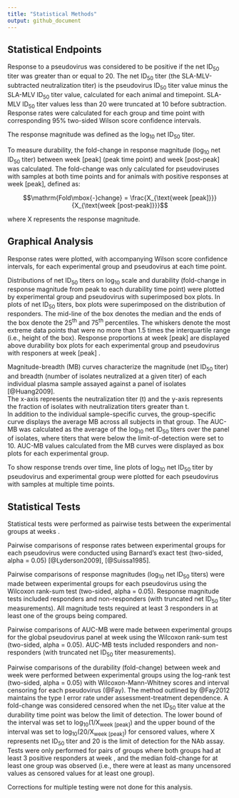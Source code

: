 ```yaml
---
title: "Statistical Methods"
output: github_document
---
```


<!-- This file was adapted from VISCtemplates {{pkg_ver}}. -->

## Statistical Endpoints

<!-- Animal studies usually use SLA-MLV-subtracted values. Check the lab study plan
for more info. -->

Response to a pseudovirus was considered to be positive if the net ID~50~ titer 
was greater than or equal to 20.
The net ID~50~ titer (the SLA-MLV-subtracted neutralization titer) is the 
pseudovirus ID~50~ titer value minus the SLA-MLV ID~50~ titer value, calculated 
for each animal and timepoint.
SLA-MLV ID~50~ titer values less than 20 were truncated at 10 before subtraction.  
Response rates were calculated for each group and time point with corresponding 
95% two-sided Wilson score confidence intervals.

The response magnitude was defined as the log~10~ net ID~50~ titer.

To measure durability, the fold-change in response magnitude (log~10~ net ID~50~ 
titer) between week [peak] (peak time point) and week [post-peak] was calculated. 
The fold-change was only calculated for pseudoviruses with samples at both time 
points and for animals with positive responses at 
week [peak], <!--usually first sample taken after last vaccination --> 
defined as:

$$\mathrm{Fold\mbox{-}change} = \frac{X_{\text{week [peak]}}}{X_{\text{week [post-peak]}}}$$

where X represents the response magnitude.

## Graphical Analysis

Response rates were plotted, with accompanying Wilson score confidence 
intervals, for each experimental group and pseudovirus at each time point.

Distributions of net ID~50~ titers on log~10~ scale and durability (fold-change 
in response magnitude from peak to each durability time point) were plotted by 
experimental group and pseudovirus with superimposed box plots. 
In plots of net ID~50~ titers, box plots were superimposed on the distribution 
of responders. 
The mid-line of the box denotes the median and the ends of the box denote the 
25^th^ and 75^th^ percentiles. 
The whiskers denote the most extreme data points that were no more than 1.5 
times the interquartile range (i.e., height of the box). 
Response proportions at week [peak] <!-- peak time point --> are displayed above
durability box plots for each experimental group and pseudovirus with 
responers at week [peak] <!-- peak time point -->.

<!--- If MB curves plotted, include the following. ---> 
Magnitude-breadth (MB) curves characterize the magnitude (net ID~50~ titer) and 
breadth (number of isolates neutralized at a given titer) of each individual 
plasma sample assayed against a panel of isolates [@Huang2009].  
The x-axis represents the neutralization titer (t) and the y-axis represents 
the fraction of isolates with neutralization titers greater than t.  
In addition to the individual sample-specific curves, the group-specific curve 
displays the average MB across all subjects in that group. 
<!--- If AUC-MB calculated, include the following. ---> 
The AUC-MB was calculated as the average of the log~10~ net ID~50~ titers over 
the panel of isolates, where titers that were below the limit-of-detection were 
set to 10. AUC-MB values calculated from the MB curves were displayed as box 
plots for each experimental group.

To show response trends over time, line plots of log~10~ net ID~50~ titer 
by pseudovirus and experimental group were plotted for each pseudovirus with
samples at multiple time points.

## Statistical Tests

<!-- The following is only a guide. Please refer to the SAP for specific 
information on statistical tests. --> 

Statistical tests were performed as pairwise tests between the experimental 
groups at weeks <!-- Refer to the SAP for timepoints tested -->. 

Pairwise comparisons of response rates between experimental groups for each 
pseudovirus were conducted using Barnard's exact test (two-sided, alpha = 0.05) 
[@Lyderson2009], [@Suissa1985]. 

Pairwise comparisons of response magnitudes (log~10~ net ID~50~ titers) were 
made between experimental groups for each pseudovirus using the Wilcoxon 
rank-sum test (two-sided, alpha = 0.05).
<!-- Check the SAP for details on inclusion criteria. -->
Response magnitude tests included responders and non-responders (with truncated 
net ID~50~ titer measurements). 
All magnitude tests required at least 3 responders in at least one of the groups 
being compared.

Pairwise comparisons of AUC-MB were made between experimental groups for the 
global pseudovirus panel at week <!-- Add time point. --> using the Wilcoxon 
rank-sum test (two-sided, alpha = 0.05). 
AUC-MB tests included responders and non-responders (with truncated net ID~50~ 
titer measurements). 

Pairwise comparisons of the durability (fold-change) between 
week <!-- peak time point --> and week <!-- durability time point -->
were performed between experimental groups using the log-rank test 
(two-sided, alpha = 0.05) with Wilcoxon-Mann-Whitney scores and interval 
censoring for each pseudovirus (@Fay). 
The method outlined by @Fay2012 maintains the type I error rate under 
assessment-treatment dependence. 
A fold-change was considered censored when the net ID~50~ titer value at the 
durability time point was below the limit of detection. 
The lower bound of the interval was set to 
$\mathrm{log_{10}}$$\mathrm{(1/X_{\text{week [peak]}})}$ 
and the upper bound of the interval was set to 
$\mathrm{log_{10}}$$\mathrm{(20/X_{\text{week [peak]}})}$ 
for censored values, where X represents net ID~50~ titer and 20 is the limit
of detection for the NAb assay.
Tests were only performed for pairs of groups where both groups had at least 3 
positive responders at week <!-- peak time point -->, and the median fold-change 
for at least one group was observed (i.e., there were at least as many 
uncensored values as censored values for at least one group).

Corrections for multiple testing were not done for this analysis. 
<!-- If there were p-value adjustments, specify the method (i.e. FDR) and what 
grouping variables the adjustment will be made over (i.e. adjusting over 
isolates). -->
